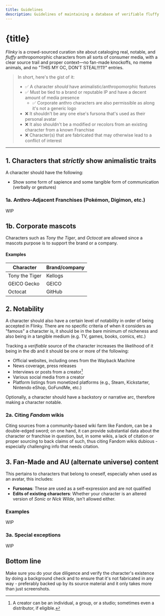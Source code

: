 ```yaml
---
title: Guidelines
description: Guidelines of maintaining a database of verifiable fluffy creatures
---
```


# {title}

*Flinky* is a crowd-sourced curation site about cataloging real, notable, and *fluffy* anthropomorphic characters from all sorts of consumer media, with a clear source trail and proper context—no fan-made knockoffs, no meme animals, and no "THIS MY OC, DON'T STEAL!!!11!" entries.

> In short, here's the gist of it:
> 
> - ✅ A character *should* have animalistic/anthropomorphic features
> - ✅ Must be tied to a brand or reputable IP and have a decent amount of media presence
>   - ✅ Corporate anthro characters are also permissible as along it's not a generic logo
> - ❌ It shouldn't be any one else's fursona that's used as their personal avatar
> - ❌ It also shouldn't be a modified or recolors from an existing character from a known Franchise
> - ❌ Character(s) that are fabricated that may otherwise lead to a conflict of interest

---

## 1. Characters that *strictly* show animalistic traits

A character should have the following:

- Show some form of sapience and some tangible form of communication (verbally or gestures)

### 1a. Anthro-Adjacent Franchises (Pokémon, Digimon, etc.)

WIP

## 1b. Corporate mascots

Characters such as *Tony the Tiger*, and *Octocat* are allowed since a mascots purpose is to support the brand or a company.

#### Examples

| Character      | Brand/company |
| -------------- | ------------- |
| Tony the Tiger | Kellogs       |
| GEICO Gecko    | GEICO         | 
| Octocat        | GitHub        | 


## 2. Notability

A character should also have a certain level of notability in order of being accepted in Flinky. There are no specific criteria of when it considers as "famous" a character is, it should be in the bare minimum of nicheness and also being in a tangible medium (e.g. TV, games, books, comics, etc.)

Tracking a *verifiable* source of the character increases the likelihood of it being in the db and it should be one or more of the following:

- Official websites, including ones from the Wayback Machine
- News coverage, press releases
- Interviews or posts from a creator[^1]
- Various social media from a creator
- Platform listings from monetized platforms (e.g., Steam, Kickstarter, Nintendo eShop, GoFundMe, etc.)

[^1]: A creator can be an individual, a group, or a studio; sometimes even a distributor, if eligible.

Optionally, a character should have a backstory or narrative arc, therefore making a character notable.

### 2a. Citing *Fandom* wikis

Citing sources from a community-based wiki farm like Fandom, can be a double-edged sword; on one hand, it can provide substantial data about the character or franchise in question, but, in some wikis, a lack of citation or proper sourcing to back claims of such, thus citing Fandom wikis dubious - especially challenging info that needs citation.

## 3. Fan-Made and AU (alternate universe) content

This pertains to characters that belong to oneself, especially when used as an avatar, this includes:

- **Fursonas**: These are used as a self-expression and are not qualified
- **Edits of existing characters**: Whether your character is an altered version of *Sonic* or *Nick Wilde*, isn't allowed either.

### Examples

WIP

### 3a. Special exceptions

WIP

## Bottom line

Make sure you do your due diligence and verify the character's existence by doing a background check and to ensure that it's not fabricated in any way - preferably backed up by its source material and it only takes more than just screenshots.